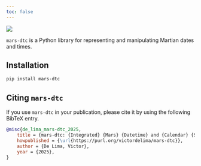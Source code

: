 ```yaml
---
toc: false
---
```



![](demo/mars_ground_temperature.png)

`mars-dtc` is a Python library for representing and manipulating Martian dates and times.



## Installation {.unnumbered}

```bash
pip install mars-dtc
```




## Citing `mars-dtc`

If you use `mars-dtc` in your publication, please cite it by using the following BibTeX entry.


```bibtex
@misc{de_lima_mars-dtc_2025,
	title = {mars-dtc: {Integrated} {Mars} {Datetime} and {Calendar} {Support} for {Python}},
	howpublished = {\url{https://purl.org/victordelima/mars-dtc}},
	author = {De Lima, Victor},
	year = {2025},
}
```


